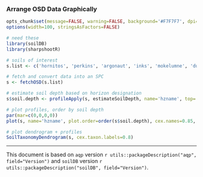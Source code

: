 <!--
when knitting, fetchOSD() fails on soils with spaces in their name!
-->

### Arrange OSD Data Graphically

```r
opts_chunk$set(message=FALSE, warning=FALSE, background='#F7F7F7', dpi=100, fig.align='center', dev='CairoPNG')
options(width=100, stringsAsFactors=FALSE)
```

```r
# need these
library(soilDB)
library(sharpshootR)

# soils of interest
s.list <- c('hornitos', 'perkins', 'argonaut', 'inks', 'mokelumne', 'dunstone', 'auburn', 'pentz', 'pardee', 'peters', 'amador', 'laniger')

# fetch and convert data into an SPC
s <- fetchOSD(s.list)
```


```r
# estimate soil depth based on horizon designation
s$soil.depth <- profileApply(s, estimateSoilDepth, name='hzname', top='top', bottom='bottom')

# plot profiles, order by soil depth
par(mar=c(0,0,0,0))
plot(s, name='hzname', plot.order=order(s$soil.depth), cex.names=0.85, axis.line.offset=-5)
```

```r
# plot dendrogram + profiles
SoilTaxonomyDendrogram(s, cex.taxon.labels=0.8)
```


----------------------------
This document is based on `aqp` version `r utils::packageDescription("aqp", field="Version")` and `soilDB` version `r utils::packageDescription("soilDB", field="Version")`.